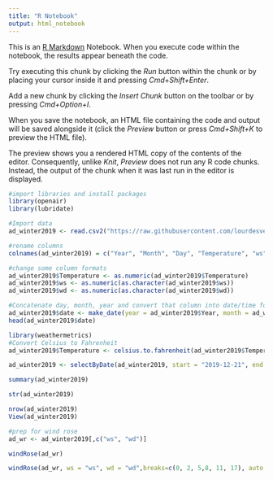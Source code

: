 ```yaml
---
title: "R Notebook"
output: html_notebook
---
```


This is an [R Markdown](http://rmarkdown.rstudio.com) Notebook. When you execute code within the notebook, the results appear beneath the code. 

Try executing this chunk by clicking the *Run* button within the chunk or by placing your cursor inside it and pressing *Cmd+Shift+Enter*. 

Add a new chunk by clicking the *Insert Chunk* button on the toolbar or by pressing *Cmd+Option+I*.

When you save the notebook, an HTML file containing the code and output will be saved alongside it (click the *Preview* button or press *Cmd+Shift+K* to preview the HTML file). 

The preview shows you a rendered HTML copy of the contents of the editor. Consequently, unlike *Knit*, *Preview* does not run any R code chunks. Instead, the output of the chunk when it was last run in the editor is displayed.
```r
#import libraries and install packages
library(openair)
library(lubridate)
```

```r
#Import data
ad_winter2019 <- read.csv2("https://raw.githubusercontent.com/lourdesvera/Community_Air_Montoring/master/Wind_Analyses/Armourdale_10yrs.csv", header = TRUE, sep = ",", stringsAsFactors = FALSE )
```

```r
#rename columns
colnames(ad_winter2019) = c("Year", "Month", "Day", "Temperature", "ws", "wd")
```

```r
#change some column formats
ad_winter2019$Temperature <- as.numeric(ad_winter2019$Temperature)
ad_winter2019$ws <- as.numeric(as.character(ad_winter2019$ws))
ad_winter2019$wd <- as.numeric(as.character(ad_winter2019$wd))
```

```r
#Concatenate day, month, year and convert that column into date/time format
ad_winter2019$date <- make_date(year = ad_winter2019$Year, month = ad_winter2019$Month , day = ad_winter2019$Day)
head(ad_winter2019$date)
```

```r
library(weathermetrics)
#Convert Celsius to Fahrenheit
ad_winter2019$Temperature <- celsius.to.fahrenheit(ad_winter2019$Temperature, round = 2)
```

```r
ad_winter2019 <- selectByDate(ad_winter2019, start = "2019-12-21", end = "2020-03-19")
```


```r
summary(ad_winter2019)
```

```r
str(ad_winter2019)
```

```r
nrow(ad_winter2019)
View(ad_winter2019)
```

```r
#prep for wind rose
ad_wr <- ad_winter2019[,c("ws", "wd")]
```

```r
windRose(ad_wr)
```

```r
windRose(ad_wr, ws = "ws", wd = "wd",breaks=c(0, 2, 5,8, 11, 17), auto.text=FALSE, paddle=FALSE, annotate=FALSE, grid.line=5, key = list(labels = c(">0-2", ">2-5", ">5-8", ">8-11", ">11-17")), key.footer = "Winter 2019 Wind Speed Plot in Armourdale, KS (m/s)", key.position = "bottom",par.settings=list(axis.line=list(col="lightgray")), col = c("#4f4f4f", "#0a7cb9", "#f9be00", "#ff7f2f", "#d7153a"))
```
